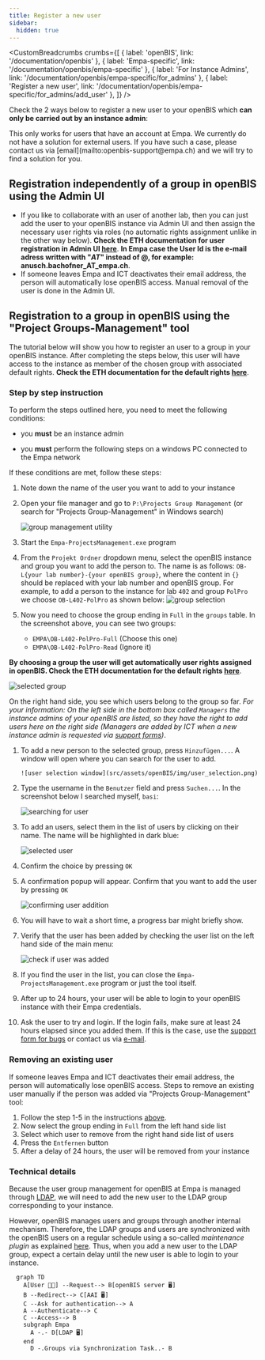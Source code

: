 ---
title: Register a new user
sidebar:
  hidden: true
---


<SidebarHighlighter targetPath="/documentation/openbis/empa-specific/for_admins" />

<CustomBreadcrumbs
  crumbs={[
    { label: 'openBIS', link: '/documentation/openbis' },
    { label: 'Empa-specific', link: '/documentation/openbis/empa-specific' },
    { label: 'For Instance Admins', link: '/documentation/openbis/empa-specific/for_admins' },
    { label: 'Register a new user', link: '/documentation/openbis/empa-specific/for_admins/add_user' },
  ]}
/>

Check the 2 ways below to register a new user to your openBIS which **can only be carried out by an instance admin**:

<Aside type="note">
  This only works for users that have an account at Empa. We currently do not have a solution for external users. If you have such a case, please contact us via [email](mailto:openbis-support@empa.ch) and we will try to find a solution for you.
</Aside>

## Registration independently of a group in openBIS using the Admin UI

- If you like to collaborate with an user of another lab, then you can just add the user to your openBIS instance via Admin UI and then assign the necessary user rights via roles (no automatic rights assignment unlike in the other way below). **Check the ETH documentation for user registration in Admin UI [here](https://openbis.readthedocs.io/en/latest/user-documentation/general-admin-users/admins-documentation/user-registration.html#register-users-from-the-admin-ui)**.
  **In Empa case the User Id is the e-mail adress written with "_AT_" instead of @, for example: anusch.bachofner_AT_empa.ch**.
- If someone leaves Empa and ICT deactivates their email address, the person will automatically lose openBIS access. Manual removal of the user is done in the Admin UI.

## Registration to a group in openBIS using the "Project Groups-Management" tool

The tutorial below will show you how to register an user to a group in your openBIS instance.
After completing the steps below, this user will have access to the instance as member of the chosen group with associated default rights.
**Check the ETH documentation for the default rights [here](https://openbis.readthedocs.io/en/latest/user-documentation/general-admin-users/admins-documentation/user-registration.html#default-roles-assigned-in-eln)**.

### Step by step instruction

To perform the steps outlined here, you need to meet the following conditions:

- you **must** be an instance admin

- you **must** perform the following steps on a windows PC connected to the Empa network

If these conditions are met, follow these steps:

1. Note down the name of the user you want to add to your instance
1. Open your file manager and go to `P:\Projects Group Management` (or search for "Projects Group-Management" in Windows search)

   ![group management utility](src/assets/openBIS/img/group_management.png)

1. Start the `Empa-ProjectsManagement.exe` program
1. From the `Projekt Ordner` dropdown menu, select the openBIS instance and group you want to add the person to. The name is as follows:
   `OB-L{your lab number}-{your openBIS group}`, where the content in `{}` should be replaced with your lab number and openBIS group.
   For example, to add a person to the instance for lab `402` and group `PolPro` we choose `OB-L402-PolPro` as shown below:
   ![group selection](src/assets/openBIS/img/group_selection.png)

1. Now you need to choose the group ending in `Full` in the `groups` table. In the screenshot above, you can see two groups:

   - `EMPA\OB-L402-PolPro-Full` (Choose this one)
   - `EMPA\OB-L402-PolPro-Read` (Ignore it)

  **By choosing a group the user will get automatically user rights assigned in openBIS. Check the ETH documentation for the default rights [here](https://openbis.readthedocs.io/en/latest/user-documentation/general-admin-users/admins-documentation/user-registration.html#default-roles-assigned-in-eln)**.

  ![selected group](src/assets/openBIS/img/selected_group.png)

  On the right hand side, you see which users belong to the group so far.
  _For your information: On the left side in the bottom box called `Managers` the instance admins of your openBIS are listed, so they have the right to add users here on the right side (Managers are added by ICT when a new instance admin is requested via [support forms](/documentation/openbis/getting-started/support/))_.

1.  To add a new person to the selected group, press `Hinzufügen...`.
    A window will open where you can search for the user to add.

        ![user selection window](src/assets/openBIS/img/user_selection.png)

1.  Type the username in the `Benutzer` field and press `Suchen...`. In the screenshot below I searched myself, `basi`:

    ![searching for user](src/assets/openBIS/img/user_search.png)

1.  To add an users, select them in the list of users by clicking on their name. The name will be highlighted in dark blue:

    ![selected user](src/assets/openBIS/img/selected_user.png)

1.  Confirm the choice by pressing `OK`

1.  A confirmation popup will appear. Confirm that you want to add the user by pressing `OK`

    ![confirming user addition](src/assets/openBIS/img/confirm_adding_user.png)

1.  You will have to wait a short time, a progress bar might briefly show.

1.  Verify that the user has been added by checking the user list on the left hand side of the main menu:

    ![check if user was added](src/assets/openBIS/img/check_user_added.png)

1.  If you find the user in the list, you can close the `Empa-ProjectsManagement.exe` program or just the tool itself.

1.  After up to 24 hours, your user will be able to login to your openBIS instance with their Empa credentials.

1. Ask the user to try and login. If the login fails, make sure at least 24 hours elapsed since you added them. If this is the case, use the [support form for bugs](/documentation/openbis/getting-started/support/) or contact us via [e-mail](mailto:openbis-support@empa.ch).

### Removing an existing user

If someone leaves Empa and ICT deactivates their email address, the person will automatically lose openBIS access.
Steps to remove an existing user manually if the person was added via "Projects Group-Management" tool:

1. Follow the step 1-5 in the instructions [above](#step-by-step-instruction).
1. Now select the group ending in `Full` from the left hand side list
1. Select which user to remove from the right hand side list of users
1. Press the `Entfernen` button
1. After a delay of 24 hours, the user will be removed from your instance

### Technical details

Because the user group management for openBIS at Empa is managed through [LDAP](https://en.wikipedia.org/wiki/Lightweight_Directory_Access_Protocol), we will need to add the new user to the LDAP group corresponding to your instance.

However, openBIS manages users and groups through another internal mechanism. Therefore, the LDAP groups and users are synchronized with the openBIS users on a regular schedule using a so-called _maintenance plugin_ as explained [here](https://unlimited.ethz.ch/display/openBISDoc2010/User+Group+Management+for+Multi-groups+openBIS+Instances#UserGroupManagementforMultigroupsopenBISInstances-ContentoftheReportFilesentbyUsageReportingTask). Thus, when you add a new user to the LDAP group, expect a certain delay until the new user is able to login to your instance.

```mermaid
  graph TD
    A[User 👨‍💻] --Request--> B[openBIS server 🖥️]
    B --Redirect--> C[AAI 🖥️]
    C --Ask for authentication--> A
    A --Authenticate--> C
    C --Access--> B
    subgraph Empa
      A -.- D[LDAP 🖥️]
    end
      D -.Groups via Synchronization Task..- B
```
